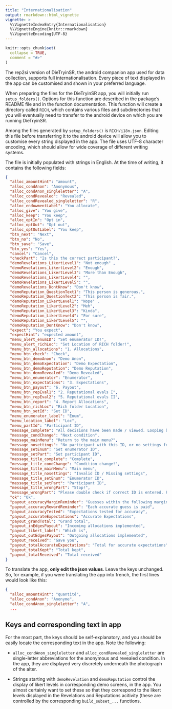 ```yaml
---
title: "Internationalisation"
output: rmarkdown::html_vignette
vignette: >
  %\VignetteIndexEntry{Internationalisation}
  %\VignetteEngine{knitr::rmarkdown}
  %\VignetteEncoding{UTF-8}
---
```


```r
knitr::opts_chunk$set(
  collapse = TRUE,
  comment = "#>"
)
```

The rep2si version of DieTryinSR, the android companion app used for data collection, supports full internationalisation. Every piece of text displayed in the app can be customised and shown in your preferred language.

When preparing the files for the DieTryinSR app, you will initially run `setup_folders()`. Options for this function are described in the package's README file and in the function documentation. This function will create a directory called `RICH`, which contains various files and subdirectories that you will eventually need to transfer to the android device on which you are running DieTryinSR.

Among the files generated by `setup_folders()` is `RICH/i18n.json`. Editing this file before transferring it to the android device will allow you to customise every string displayed in the app. The file uses UTF-8 character encoding, which should allow for wide coverage of different writing systems.

The file is initially populated with strings in English. At the time of writing, it contains the following fields:

```json
{
  "alloc_amountHint": "amount",
  "alloc_condAnon": "Anonymous",
  "alloc_condAnon_singleletter": "A",
  "alloc_condRevealed": "Revealed",
  "alloc_condRevealed_singleletter": "R",
  "alloc_endowmentLabel": "You allocate",
  "alloc_give": "You give",
  "alloc_keep": "You keep",
  "alloc_optIn": "Opt in",
  "alloc_optOut": "Opt out",
  "alloc_optOutLabel": "You keep",
  "btn_next": "Next",
  "btn_no": "No",
  "btn_save": "Save",
  "btn_yes": "Yes",
  "cancel": "Cancel",
  "checkPart": "Is this the correct participant?",
  "demoRevelations_LikertLevel1": "Not enough" ,
  "demoRevelations_LikertLevel2": "Enough",
  "demoRevelations_LikertLevel3": "More than Enough",
  "demoRevelations_LikertLevel4": "",
  "demoRevelations_LikertLevel5": "",
  "demoRevelations_DontKnow": "Don't know",
  "demoReputation_QuestionText1": "This person is generous.",
  "demoReputation_QuestionText2": "This person is fair.",
  "demoReputation_LikertLevel1": "Nope" ,
  "demoReputation_LikertLevel2": "Meh",
  "demoReputation_LikertLevel3": "Kinda",
  "demoReputation_LikertLevel4": "For sure",
  "demoReputation_LikertLevel5": "",
  "demoReputation_DontKnow": "Don't know",
  "expect": "You expect",
  "expectHint": "expected amount",
  "menu_alert_enumID": "Set enumerator ID!",
  "menu_alert_richLoc": "Set Location of RICH folder!",
  "menu_btn_allocations": "1. Allocations",
  "menu_btn_check": "Check",
  "menu_btn_demoAnon": "Demo Anon",
  "menu_btn_demoExpectation": "Demo Expectation",
  "menu_btn_demoReputation": "Demo Reputation",
  "menu_btn_demoRevealed": "Demo Revealed",
  "menu_btn_enumerator": "Enumerator",
  "menu_btn_expectations": "3. Expectations",
  "menu_btn_payout": "6. Payout",
  "menu_btn_repEval1": "2. Reputational evals I",
  "menu_btn_repEval2": "5. Reputational evals II",
  "menu_btn_report": "4. Report Allocations",
  "menu_btn_richLoc": "Rich folder Location",
  "menu_btn_setId": "Set ID",
  "menu_enumerator_label": "Enum",
  "menu_location_label": "Loc",
  "menu_partId": "Participant ID",
  "message_complete": "All decisions have been made / viewed. Looping back to first decision.",
  "message_condChange": "Next condition",
  "message_mainMenu": "Return to the main menu?",
  "message_nosettings": "No participant with this ID, or no settings for this activity. Please double check if correct ID is entered. Pay attention to capital letters if any.\n\n If there is no error in the ID you entered, please talk to the research organisers.",
  "message_setEnum": "Set enumerator ID",
  "message_setPart": "Set participant ID",
  "message_title_complete": "Complete",
  "message_title_condChange": "Condition change!",
  "message_title_mainMenu": "Main menu",
  "message_title_nosettings": "Invalid ID / Missing settings",
  "message_title_setEnum": "Enumerator ID",
  "message_title_setPart": "Participant ID",
  "message_title_wrongPart": "Stop!",
  "message_wrongPart": "Please double check if correct ID is entered. Pay attention to capital letters if any.\n\n If there is no error in the ID you entered, please ask when the participant is available next and talk to the research organisers.\n\n DO NOT CONTINUE WITH THIS PARTICIPANT NOW.",
  "ok": "Ok",
  "payout_accuracyMarginReminder": "Guesses within the following margin are consindered accurate",
  "payout_accuracyRewardReminder": "Each accurate guess is paid",
  "payout_accuracyTested": "Expectations tested for accuracy",
  "payout_accurateExpectations": "Accurate Expectations",
  "payout_grandTotal": "Grand total",
  "payout_inEdgesPayout": "Incoming allocations implemented",
  "payout_likert_label": "Which is",
  "payout_outEdgesPayout": "Outgoing allocations implemented",
  "payout_received": "Gave you",
  "payout_totalAccurateExpectations": "Total for accurate expectations",
  "payout_totalKept": "Total kept",
  "payout_totalReceived": "Total received"
}
```

To translate the app, **only edit the json values**. Leave the keys unchanged. So, for example, if you were translating the app into french, the first lines would look like this:

```json
{
  "alloc_amountHint": "quantité",
  "alloc_condAnon": "Anonyme",
  "alloc_condAnon_singleletter": "A",
  ...
``` 

## Keys and corresponding text in app

For the most part, the keys should be self-explanatory, and you should be easily locate the corresponding text in the app. Note the following:

- `alloc_condAnon_singleletter` and `alloc_condRevealed_singleletter` are single-letter abbreviations for the anonymous and revealed condition. In the app, they are displayed very discretely underneath the photograph of the alter.

- Strings starting with `demoRevelation` and `demoReputation` control the display of likert levels in corresponding demo screens, in the app. You almost certainly want to set these so that they correspond to the likert levels displayed in the Revelations and Reputations acitivity (these are controlled by the corresponding `build_subset_...` functions.
